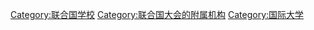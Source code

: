 {{Catmore}}

[[Category:联合国学校|Category:联合国学校]]
[[Category:联合国大会的附属机构|Category:联合国大会的附属机构]]
[[Category:国际大学|Category:国际大学]]